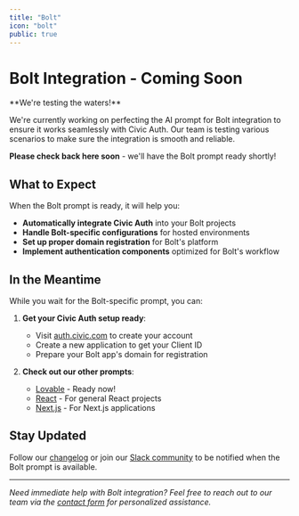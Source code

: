 ```yaml
---
title: "Bolt"
icon: "bolt"
public: true
---
```



# Bolt Integration - Coming Soon

<Callout type="info" emoji="🚧">
  **We're testing the waters!**
  
  We're currently working on perfecting the AI prompt for Bolt integration to ensure it works seamlessly with Civic Auth. Our team is testing various scenarios to make sure the integration is smooth and reliable.
  
  **Please check back here soon** - we'll have the Bolt prompt ready shortly!
</Callout>

## What to Expect

When the Bolt prompt is ready, it will help you:

- **Automatically integrate Civic Auth** into your Bolt projects
- **Handle Bolt-specific configurations** for hosted environments
- **Set up proper domain registration** for Bolt's platform
- **Implement authentication components** optimized for Bolt's workflow

## In the Meantime

While you wait for the Bolt-specific prompt, you can:

1. **Get your Civic Auth setup ready**:
   - Visit [auth.civic.com](https://auth.civic.com) to create your account
   - Create a new application to get your Client ID
   - Prepare your Bolt app's domain for registration

2. **Check out our other prompts**:
   - [Lovable](/ai-prompts/no-code/lovable) - Ready now!
   - [React](/ai-prompts/react) - For general React projects
   - [Next.js](/ai-prompts/nextjs) - For Next.js applications

## Stay Updated

Follow our [changelog](/overview/changelog) or join our [Slack community](https://join.slack.com/t/civic-developers/shared_invite/zt-37tv9fyo7-aDT43mUjOFQwdQFmfZLTRw) to be notified when the Bolt prompt is available.

---

*Need immediate help with Bolt integration? Feel free to reach out to our team via the [contact form](https://civickey.typeform.com/req-custom) for personalized assistance.*
